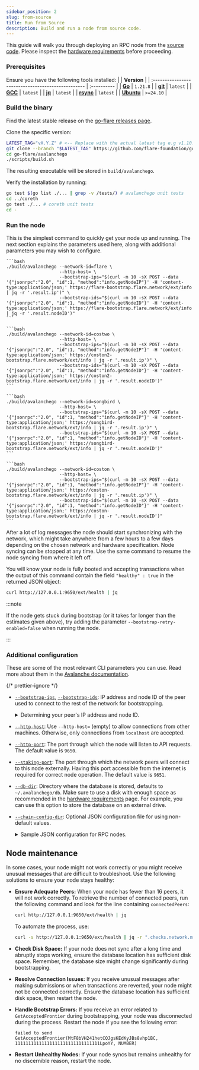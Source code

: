 ```yaml
---
sidebar_position: 2
slug: from-source
title: Run from Source
description: Build and run a node from source code.
---
```



This guide will walk you through deploying an RPC node from the [source code](https://github.com/flare-foundation/go-flare).
Please inspect the [hardware requirements](/run-node/hardware-requirements) before proceeding.

### Prerequisites

Ensure you have the following tools installed:
|                                                    | **Version** |
| :------------------------------------------------- | :---------- |
| **[Go](https://golang.org/doc/install)**           | `1.21.8`  |
| **[git](https://git-scm.com/downloads)**           | `latest`    |
| **[GCC](https://gcc.gnu.org/install/)**            | `latest`    |
| **[jq](https://stedolan.github.io/jq/download/)**  | `latest`    |
| **[rsync](https://rsync.samba.org/download.html)** | `latest`    |
| **[Ubuntu](https://ubuntu.com)**                   | `>=24.10`   |

### Build the binary

Find the latest stable release on the [go-flare releases page](https://github.com/flare-foundation/go-flare/releases).

Clone the specific version:
```bash
LATEST_TAG="vX.Y.Z" # <-- Replace with the actual latest tag e.g v1.10.0
git clone --branch "$LATEST_TAG" https://github.com/flare-foundation/go-flare.git
cd go-flare/avalanchego
./scripts/build.sh
```

The resulting executable will be stored in `build/avalanchego`.

Verify the installation by running:

```bash
go test $(go list ./... | grep -v /tests/) # avalanchego unit tests
cd ../coreth
go test ./... # coreth unit tests
cd -
```

### Run the node

This is the simplest command to quickly get your node up and running. The next section explains the parameters used here, along with additional parameters you may wish to configure.

<Tabs groupId="network" block>
  <TabItem value="flare" label="Flare Mainnet" default>

    ```bash
    ./build/avalanchego --network-id=flare \
                        --http-host= \
                        --bootstrap-ips="$(curl -m 10 -sX POST --data '{"jsonrpc":"2.0", "id":1, "method":"info.getNodeIP"}' -H 'content-type:application/json;' https://flare-bootstrap.flare.network/ext/info | jq -r '.result.ip')" \
                        --bootstrap-ids="$(curl -m 10 -sX POST --data '{"jsonrpc":"2.0", "id":1, "method":"info.getNodeID"}' -H 'content-type:application/json;' https://flare-bootstrap.flare.network/ext/info | jq -r '.result.nodeID')"
    ```

  </TabItem>
  <TabItem value="coston2" label="Flare Testnet Coston2">

    ```bash
    ./build/avalanchego --network-id=costwo \
                        --http-host= \
                        --bootstrap-ips="$(curl -m 10 -sX POST --data '{"jsonrpc":"2.0", "id":1, "method":"info.getNodeIP"}' -H 'content-type:application/json;' https://coston2-bootstrap.flare.network/ext/info | jq -r '.result.ip')" \
                        --bootstrap-ids="$(curl -m 10 -sX POST --data '{"jsonrpc":"2.0", "id":1, "method":"info.getNodeID"}' -H 'content-type:application/json;' https://coston2-bootstrap.flare.network/ext/info | jq -r '.result.nodeID')"
    ```

  </TabItem>
  <TabItem value="songbird" label="Songbird Canary-Network">

    ```bash
    ./build/avalanchego --network-id=songbird \
                        --http-host= \
                        --bootstrap-ips="$(curl -m 10 -sX POST --data '{"jsonrpc":"2.0", "id":1, "method":"info.getNodeIP"}' -H 'content-type:application/json;' https://songbird-bootstrap.flare.network/ext/info | jq -r '.result.ip')" \
                        --bootstrap-ids="$(curl -m 10 -sX POST --data '{"jsonrpc":"2.0", "id":1, "method":"info.getNodeID"}' -H 'content-type:application/json;' https://songbird-bootstrap.flare.network/ext/info | jq -r '.result.nodeID')"
    ```

  </TabItem>
  <TabItem value="coston" label="Songbird Testnet Coston">

    ```bash
    ./build/avalanchego --network-id=coston \
                        --http-host= \
                        --bootstrap-ips="$(curl -m 10 -sX POST --data '{"jsonrpc":"2.0", "id":1, "method":"info.getNodeIP"}' -H 'content-type:application/json;' https://coston-bootstrap.flare.network/ext/info | jq -r '.result.ip')" \
                        --bootstrap-ids="$(curl -m 10 -sX POST --data '{"jsonrpc":"2.0", "id":1, "method":"info.getNodeID"}' -H 'content-type:application/json;' https://coston-bootstrap.flare.network/ext/info | jq -r '.result.nodeID')"
    ```

  </TabItem>
</Tabs>

After a lot of log messages the node should start synchronizing with the network, which might take anywhere from a few hours to a few days depending on the chosen network and hardware specification.
Node syncing can be stopped at any time.
Use the same command to resume the node syncing from where it left off.

You will know your node is fully booted and accepting transactions when the output of this command contain the field `"healthy" : true` in the returned JSON object:

```bash
curl http://127.0.0.1:9650/ext/health | jq
```

:::note

If the node gets stuck during bootstrap (or it takes far longer than the estimates given above), try adding the parameter `--bootstrap-retry-enabled=false` when running the node.

:::

### Additional configuration

These are some of the most relevant CLI parameters you can use. Read more about them in the [Avalanche documentation](https://docs.avax.network/nodes/maintain/avalanchego-config-flags).

{/* prettier-ignore */}
- [`--bootstrap-ips`](https://docs.avax.network/nodes/maintain/avalanchego-config-flags#--bootstrap-ips-string),
  [`--bootstrap-ids`](https://docs.avax.network/nodes/maintain/avalanchego-config-flags#--bootstrap-ids-string):
  IP address and node ID of the peer used to connect to the rest of the network for bootstrapping.

  <details>
  <summary>Determining your peer's IP address and node ID.</summary>

  <Tabs groupId="network">
    <TabItem value="flare" label="Flare Mainnet" default>

      Peer's IP address:
      ```bash
      curl -m 10 -s -H 'content-type:application/json;' \
        --data '{
          "jsonrpc":"2.0",
          "id":1,
          "method":"info.getNodeIP"
        }' \
        https://flare-bootstrap.flare.network/ext/info | jq -r '.result.ip'
      ```
      Peer's node ID:
      ```bash
      curl -m 10 -s -H 'content-type:application/json;' \
        --data '{
          "jsonrpc":"2.0",
          "id":1,
          "method":"info.getNodeID"
        }' \
        https://flare-bootstrap.flare.network/ext/info | jq -r '.result.nodeID'
      ```

    </TabItem>
    <TabItem value="coston2" label="Flare Testnet Coston2">

      Peer's IP address:
      ```bash
      curl -m 10 -s -H 'content-type:application/json;' \
        --data '{
          "jsonrpc":"2.0",
          "id":1,
          "method":"info.getNodeIP"
        }' \
        https://coston2-bootstrap.flare.network/ext/info | jq -r ".result.ip"
      ```

      Peer's node ID:
      ```bash
      curl -m 10 -s -H 'content-type:application/json;' \
        --data '{
          "jsonrpc":"2.0",
          "id":1,
          "method":"info.getNodeID"
        }' \
        https://coston2-bootstrap.flare.network/ext/info | jq -r ".result.nodeID"
      ```

    </TabItem>
    <TabItem value="songbird" label="Songbird Canary-Network">

      Peer's IP address:
      ```bash
      curl -m 10 -s -H 'content-type:application/json;' \
        --data '{
          "jsonrpc":"2.0",
          "id":1,
          "method":"info.getNodeIP"
        }' \
        https://songbird-bootstrap.flare.network/ext/info | jq -r ".result.ip"
      ```
      Peer's node ID:
      ```bash
      curl -m 10 -s -H 'content-type:application/json;' \
        --data '{
          "jsonrpc":"2.0",
          "id":1,
          "method":"info.getNodeID"
        }' \
        https://songbird-bootstrap.flare.network/ext/info | jq -r ".result.nodeID"
      ```

    </TabItem>
    <TabItem value="coston" label="Songbird Testnet Coston">

      Peer's IP address:
      ```bash
      curl -m 10 -s -H 'content-type:application/json;' \
        --data '{
          "jsonrpc":"2.0",
          "id":1,
          "method":"info.getNodeIP"
        }' \
        https://coston-bootstrap.flare.network/ext/info | jq -r ".result.ip"
      ```
      Peer's node ID:
      ```bash
      curl -m 10 -s -H 'content-type:application/json;' \
        --data '{
          "jsonrpc":"2.0",
          "id":1,
          "method":"info.getNodeID"
        }' \
        https://coston-bootstrap.flare.network/ext/info | jq -r ".result.nodeID"
      ```

    </TabItem>
  </Tabs>

  </details>

- [`--http-host`](https://docs.avax.network/nodes/maintain/avalanchego-config-flags#--http-host-string): Use `--http-host=` (empty) to allow connections from other machines. Otherwise, only connections from `localhost` are accepted.

- [`--http-port`](https://docs.avax.network/nodes/maintain/avalanchego-config-flags#--http-port-int): The port through which the node will listen to API requests. The default value is `9650`.

- [`--staking-port`](https://docs.avax.network/nodes/maintain/avalanchego-config-flags#--staking-port-int): The port through which the network peers will connect to this node externally. Having this port accessible from the internet is required for correct node operation. The default value is `9651`.

- [`--db-dir`](https://docs.avax.network/nodes/maintain/avalanchego-config-flags#--db-dir-string-file-path): Directory where the database is stored, defaults to `~/.avalanchego/db`. Make sure to use a disk with enough space as recommended in the [hardware requirements](/run-node/hardware-requirements) page. For example, you can use this option to store the database on an external drive.

- [`--chain-config-dir`](https://docs.avax.network/nodes/maintain/avalanchego-config-flags#--chain-config-dir-string): Optional JSON configuration file for using non-default values.

  <details>
  <summary>Sample JSON configuration for RPC nodes.</summary>

  For archival nodes, set `"pruning-enabled": false` to disable pruning. Note that archival nodes require significantly more disk space than standard RPC nodes.

  ```json title="<chain-config-dir>/C/config.json"
  {
    "snowman-api-enabled": false,
    "coreth-admin-api-enabled": false,
    "eth-apis": [
      "eth",
      "eth-filter",
      "net",
      "web3",
      "internal-eth",
      "internal-blockchain",
      "internal-transaction"
    ],
    "rpc-gas-cap": 50000000,
    "rpc-tx-fee-cap": 100,
    "pruning-enabled": true,
    "local-txs-enabled": false,
    "api-max-duration": 0,
    "api-max-blocks-per-request": 0,
    "allow-unfinalized-queries": false,
    "allow-unprotected-txs": false,
    "remote-tx-gossip-only-enabled": false,
    "log-level": "info"
  }
  ```

  </details>

## Node maintenance

In some cases, your node might not work correctly or you might receive unusual messages that are difficult to troubleshoot. Use the following solutions to ensure your node stays healthy:

- **Ensure Adequate Peers:** When your node has fewer than 16 peers, it will not work correctly. To retrieve the number of connected peers, run the following command and look for the line containing `connectedPeers`:

  ```bash
  curl http://127.0.0.1:9650/ext/health | jq
  ```

  To automate the process, use:

  ```bash
  curl -s http://127.0.0.1:9650/ext/health | jq -r ".checks.network.message.connectedPeers"
  ```

- **Check Disk Space:** If your node does not sync after a long time and abruptly stops working, ensure the database location has sufficient disk space. Remember, the database size might change significantly during bootstrapping.

- **Resolve Connection Issues:** If you receive unusual messages after making submissions or when transactions are reverted, your node might not be connected correctly. Ensure the database location has sufficient disk space, then restart the node.

- **Handle Bootstrap Errors:** If you receive an error related to `GetAcceptedFrontier` during bootstrapping, your node was disconnected during the process. Restart the node if you see the following error:

  ```plaintext
  failed to send GetAcceptedFrontier(MtF8bVH241hetCQJgsKEdKyJBs8vhp1BC, 11111111111111111111111111111111LpoYY, NUMBER)
  ```

- **Restart Unhealthy Nodes:** If your node syncs but remains unhealthy for no discernible reason, restart the node.
